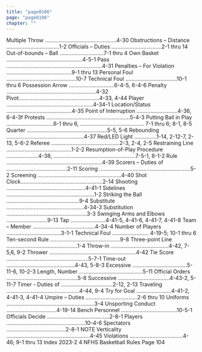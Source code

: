 ```yaml
---
title: "page0106"
page: "page0106"
chapter: ""
---
```


Multiple Throw ...............................................4-30 Obstructions – Distance ...................................1-2 Officials – Duties .................................2-1 thru 14 Out-of-bounds – Ball .............................7-1 thru 4 Own Basket ..................................................4-5-1 Pass ...............................................................4-31 Penalties – For Violation ...........................................9-1 thru 13 Personal Foul ..............................................10-7 Technical Foul ..................................10-1 thru 6 Possession Arrow ..............................6-4-5, 6-4-6 Penalty ...........................................................4-32 Pivot.....................................................4-33, 4-44 Player .........................................................4-34-1 Location/Status ...........................................4-35 Point of Interruption ...........................4-36, 6-4-3f Protests .......................................................5-4-3 Putting Ball in Play ...............................6-1 thru 6, .......................................... 7-1 thru 6; 8-1, 8-5 Quarter .....................................................5-5, 5-6 Rebounding ...................................................4-37 Red/LED Light ...............1-14, 2-12-7, 2-13, 5-6-2 Referee .............................................2-3, 2-4, 2-5 Restraining Line ...........................................1-2-2 Resumption-of-Play Procedure .....................4-38, ......................................................7-5-1, 8-1-2 Rule ...............................................................4-39 Scorers – Duties of ........................................2-11 Scoring ............................................................5-2 Screening .......................................................4-40 Shot Clock......................................................2-14 Shooting ....................................................4-41-1 Sidelines ..........................................................1-2 Striking the Ball ................................................9-4 Substitute ...................................................4-34-3 Substitution .....................................................3-3 Swinging Arms and Elbows ...........................9-13 Tap .......................4-41-5, 4-41-6, 4-41-7, 4-41-8 Team – Member .........................................4-34-4 Number of Players ....................................3-1-1 Technical Foul ........................ 4-19-5; 10-1 thru 6 Ten-second Rule ..............................................9-8 Three-point Line ...............................................1-4 Throw-in ......................................4-42, 7-5,6, 9-2 Thrower .........................................................4-42 Tie Score ......................................................5-7-1 Time-out .............................................4-43, 5-8-3 Excessive ....................................5-11-6, 10-2-3 Length, Number ..........................................5-11 Official Orders ...............................................5-8 Successive ..................................4-43-2, 5-11-7 Timer - Duties of ..................................2-12, 2-13 Traveling ................................................4-44, 9-4 Try for Goal .......................4-41-2, 4-41-3, 4-41-4 Umpire – Duties ..................................2-6 thru 10 Uniforms ..........................................................3-4 Unsporting Conduct .................................4-19-14 Bench Personnel .....................................10-5-1 Officials Decide .........................................2-8-1 Players ....................................................10-4-6 Spectators .......................................2-8-1 NOTE Verticality .......................................................4-45 Violations ...................................4-46; 9-1 thru 13 Index 2023-2 4 NFHS Basketball Rules Page 104
